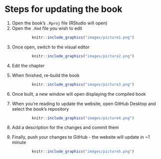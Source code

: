 # Steps for updating the book {-}

1)  Open the book's `.Rproj` file (RStudio will open)
2)  Open the `.Rmd` file you wish to edit

<center>

```r

knitr::include_graphics("images/picture1.png")

```

</center>

3)  Once open, switch to the visual editor

<center>

```r

knitr::include_graphics("images/picture2.png")

```

</center>

4)  Edit the chapter

5)  When finished, re-build the book

<center>

```r

knitr::include_graphics("images/picture3.png")

```

</center>

6) Once built, a new window will open displaying the compiled book

7) When you're reading to update the website, open GitHub Desktop and select the book's repository 

<center>
```r

knitr::include_graphics("images/picture4.png")

```
</center>

8) Add a description for the changes and commit them

9) Finally, push your changes to GitHub - the website will update in ~1 minute

<center>
```r

knitr::include_graphics("images/picture5.png")

```
</center>
